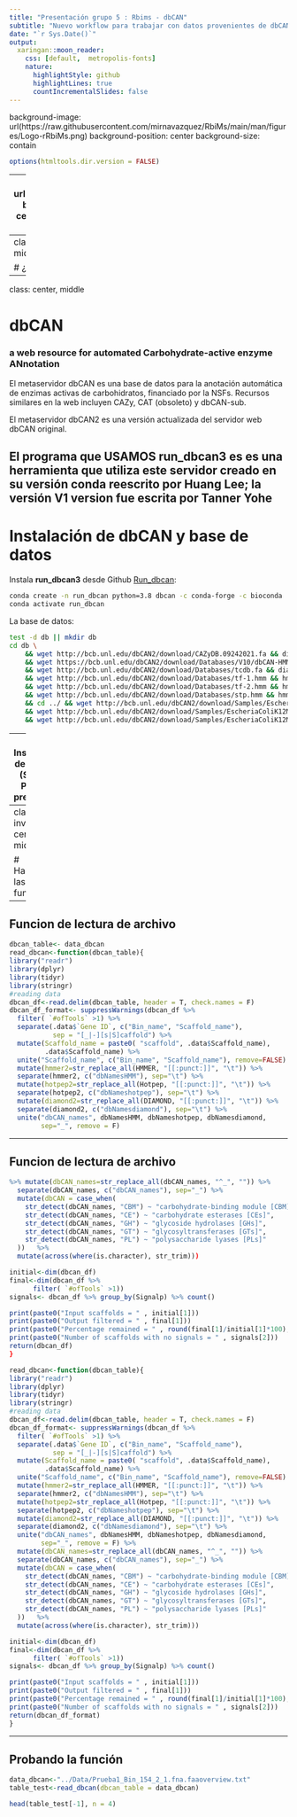 ```yaml
---
title: "Presentación grupo 5 : Rbims - dbCAN"
subtitle: "Nuevo workflow para trabajar con datos provenientes de dbCAN"
date: "`r Sys.Date()`"
output:
  xaringan::moon_reader:
    css: [default,  metropolis-fonts]
    nature:
      highlightStyle: github
      highlightLines: true
      countIncrementalSlides: false
---
```


background-image: url(https://raw.githubusercontent.com/mirnavazquez/RbiMs/main/man/figures/Logo-rRbiMs.png)
background-position: center
background-size: contain

```r
options(htmltools.dir.version = FALSE)
```


---
background-image: url(../Images/imagen.png)
background-position: center
background-size: contain

---
class: inverse, center, middle

# ¿Qué es dbCAN?


---
class: center, middle

# dbCAN 

### a web resource for automated **C**arbohydrate-active enzyme **AN**notation

El metaservidor dbCAN es una base de  datos para la anotación automática de enzimas activas de carbohidratos, financiado por la NSFs. Recursos similares en la web incluyen CAZy, CAT (obsoleto) y dbCAN-sub. 

El metaservidor dbCAN2 es una versión actualizada del servidor web dbCAN original.

El programa que USAMOS **run_dbcan3** es es una herramienta que utiliza este servidor creado en su versión conda reescrito por Huang Lee; la versión V1 version fue escrita por  Tanner Yohe
---

# Instalación de dbCAN y base de datos

Instala  **run_dbcan3** desde Github [Run_dbcan](https://github.com/linnabrown/run_dbcan):

```.sh
conda create -n run_dbcan python=3.8 dbcan -c conda-forge -c bioconda
conda activate run_dbcan 
```

La base de datos:  
```.sh
test -d db || mkdir db
cd db \
    && wget http://bcb.unl.edu/dbCAN2/download/CAZyDB.09242021.fa && diamond makedb --in CAZyDB.09242021.fa -d CAZy \
    && wget https://bcb.unl.edu/dbCAN2/download/Databases/V10/dbCAN-HMMdb-V10.txt && mv dbCAN-HMMdb-V10.txt dbCAN.txt && hmmpress dbCAN.txt \
    && wget http://bcb.unl.edu/dbCAN2/download/Databases/tcdb.fa && diamond makedb --in tcdb.fa -d tcdb \
    && wget http://bcb.unl.edu/dbCAN2/download/Databases/tf-1.hmm && hmmpress tf-1.hmm \
    && wget http://bcb.unl.edu/dbCAN2/download/Databases/tf-2.hmm && hmmpress tf-2.hmm \
    && wget http://bcb.unl.edu/dbCAN2/download/Databases/stp.hmm && hmmpress stp.hmm \
    && cd ../ && wget http://bcb.unl.edu/dbCAN2/download/Samples/EscheriaColiK12MG1655.fna \
    && wget http://bcb.unl.edu/dbCAN2/download/Samples/EscheriaColiK12MG1655.faa \
    && wget http://bcb.unl.edu/dbCAN2/download/Samples/EscheriaColiK12MG1655.gff
```

---
# Instalación de SignalP (Signalp Petitide prediction)
```.bash
mkdir -p run_dbcan/tools && run_dbcan/tools/
tar -xvf signalp-4.1g.Linux.tar.gz && cd signalp-4.1
```

# Corriendo dbcan

```.bash
run_dbcan mibin.fna prok --out_dir output_mibin --use_signalP=TRUE -sp /home/user/Downloads/signalp-4.1/signalp 

```
---
class: inverse, center, middle

# Haciendo las funciones

---

## Funcion de lectura de archivo
```r
dbcan_table<- data_dbcan
read_dbcan<-function(dbcan_table){
library("readr")
library(dplyr)
library(tidyr)
library(stringr)
#reading data
dbcan_df<-read.delim(dbcan_table, header = T, check.names = F)
dbcan_df_format<- suppressWarnings(dbcan_df %>%
  filter( `#ofTools` >1) %>%
  separate(.data$`Gene ID`, c("Bin_name", "Scaffold_name"),
           sep = "[_|-][s|S]caffold") %>%
  mutate(Scaffold_name = paste0( "scaffold", .data$Scaffold_name),
         .data$Scaffold_name) %>%
  unite("Scaffold_name", c("Bin_name", "Scaffold_name"), remove=FALSE) %>%
  mutate(hmmer2=str_replace_all(HMMER, "[[:punct:]]", "\t")) %>%
  separate(hmmer2, c("dbNamesHMM"), sep="\t") %>%
  mutate(hotpep2=str_replace_all(Hotpep, "[[:punct:]]", "\t")) %>%
  separate(hotpep2, c("dbNameshotpep"), sep="\t") %>%
  mutate(diamond2=str_replace_all(DIAMOND, "[[:punct:]]", "\t")) %>%
  separate(diamond2, c("dbNamesdiamond"), sep="\t") %>%
  unite("dbCAN_names", dbNamesHMM, dbNameshotpep, dbNamesdiamond,
        sep="_", remove = F) 
```
---

## Funcion de lectura de archivo

```r
%>% mutate(dbCAN_names=str_replace_all(dbCAN_names, "^_", "")) %>%
  separate(dbCAN_names, c("dbCAN_names"), sep="_") %>%
  mutate(dbCAN = case_when(
    str_detect(dbCAN_names, "CBM") ~ "carbohydrate-binding module [CBM]",
    str_detect(dbCAN_names, "CE") ~ "carbohydrate esterases [CEs]",
    str_detect(dbCAN_names, "GH") ~ "glycoside hydrolases [GHs]",
    str_detect(dbCAN_names, "GT") ~ "glycosyltransferases [GTs]",
    str_detect(dbCAN_names, "PL") ~ "polysaccharide lyases [PLs]"
  ))   %>%
  mutate(across(where(is.character), str_trim)))

initial<-dim(dbcan_df)
final<-dim(dbcan_df %>%
      filter( `#ofTools` >1))
signals<- dbcan_df %>% group_by(Signalp) %>% count()

print(paste0("Input scaffolds = " , initial[1]))
print(paste0("Output filtered = " , final[1]))
print(paste0("Percentage remained = " , round(final[1]/initial[1]*100), "%"))
print(paste0("Number of scaffolds with no signals = " , signals[2]))
return(dbcan_df)
}
```

```r
read_dbcan<-function(dbcan_table){
library("readr")
library(dplyr)
library(tidyr)
library(stringr)
#reading data
dbcan_df<-read.delim(dbcan_table, header = T, check.names = F)
dbcan_df_format<- suppressWarnings(dbcan_df %>%
  filter( `#ofTools` >1) %>%
  separate(.data$`Gene ID`, c("Bin_name", "Scaffold_name"),
           sep = "[_|-][s|S]caffold") %>%
  mutate(Scaffold_name = paste0( "scaffold", .data$Scaffold_name),
         .data$Scaffold_name) %>%
  unite("Scaffold_name", c("Bin_name", "Scaffold_name"), remove=FALSE) %>%
  mutate(hmmer2=str_replace_all(HMMER, "[[:punct:]]", "\t")) %>%
  separate(hmmer2, c("dbNamesHMM"), sep="\t") %>%
  mutate(hotpep2=str_replace_all(Hotpep, "[[:punct:]]", "\t")) %>%
  separate(hotpep2, c("dbNameshotpep"), sep="\t") %>%
  mutate(diamond2=str_replace_all(DIAMOND, "[[:punct:]]", "\t")) %>%
  separate(diamond2, c("dbNamesdiamond"), sep="\t") %>%
  unite("dbCAN_names", dbNamesHMM, dbNameshotpep, dbNamesdiamond,
        sep="_", remove = F) %>%
  mutate(dbCAN_names=str_replace_all(dbCAN_names, "^_", "")) %>%
  separate(dbCAN_names, c("dbCAN_names"), sep="_") %>%
  mutate(dbCAN = case_when(
    str_detect(dbCAN_names, "CBM") ~ "carbohydrate-binding module [CBM]",
    str_detect(dbCAN_names, "CE") ~ "carbohydrate esterases [CEs]",
    str_detect(dbCAN_names, "GH") ~ "glycoside hydrolases [GHs]",
    str_detect(dbCAN_names, "GT") ~ "glycosyltransferases [GTs]",
    str_detect(dbCAN_names, "PL") ~ "polysaccharide lyases [PLs]"
  ))   %>%
  mutate(across(where(is.character), str_trim)))

initial<-dim(dbcan_df)
final<-dim(dbcan_df %>%
      filter( `#ofTools` >1))
signals<- dbcan_df %>% group_by(Signalp) %>% count()

print(paste0("Input scaffolds = " , initial[1]))
print(paste0("Output filtered = " , final[1]))
print(paste0("Percentage remained = " , round(final[1]/initial[1]*100), "%"))
print(paste0("Number of scaffolds with no signals = " , signals[2]))
return(dbcan_df_format)
}

```
---
## Probando la función

```r
data_dbcan<-"../Data/Prueba1_Bin_154_2_1.fna.faaoverview.txt"
table_test<-read_dbcan(dbcan_table = data_dbcan)

head(table_test[-1], n = 4)

```

